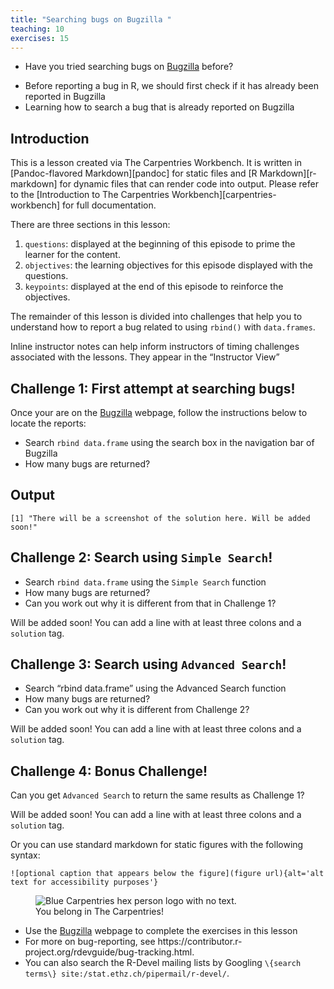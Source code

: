 ```yaml
---
title: "Searching bugs on Bugzilla "
teaching: 10
exercises: 15
---
```


:::::::::::::::::::::::::::::::::::::: questions 

- Have you tried searching bugs on [Bugzilla](https://bugs.r-project.org/) before?

::::::::::::::::::::::::::::::::::::::::::::::::

::::::::::::::::::::::::::::::::::::: objectives

- Before reporting a bug in R, we should first check if it has already been reported in Bugzilla
- Learning how to search a bug that is already reported on Bugzilla


::::::::::::::::::::::::::::::::::::::::::::::::

## Introduction

This is a lesson created via The Carpentries Workbench. It is written in
[Pandoc-flavored Markdown][pandoc] for static files and
[R Markdown][r-markdown] for dynamic files that can render code into output. 
Please refer to the [Introduction to The Carpentries 
Workbench][carpentries-workbench] for full documentation.

There are three sections in this lesson:

 1. `questions`: displayed at the beginning of this episode to prime the
    learner for the content.
 2. `objectives`: the learning objectives for this episode displayed with
    the questions.
 3. `keypoints`: displayed at the end of this episode to reinforce the
    objectives.
    
    
The remainder of this lesson is divided into challenges that help you to understand how to report a bug related to using `rbind()` with `data.frames`.

:::::::::::::::::::::::::::::::::::::::::::::::::::::::::::::::::::: instructor

Inline instructor notes can help inform instructors of timing challenges
associated with the lessons. They appear in the "Instructor View"

::::::::::::::::::::::::::::::::::::::::::::::::::::::::::::::::::::::::::::::::

::::::::::::::::::::::::::::::::::::: challenge 

## Challenge 1: First attempt at searching bugs!


Once your are on the [Bugzilla](https://bugs.r-project.org/) webpage, follow the instructions below to locate the reports:

- Search `rbind data.frame` using the search box in the navigation bar of Bugzilla
- How many bugs are returned?


:::::::::::::::::::::::: solution 

## Output
 
```output
[1] "There will be a screenshot of the solution here. Will be added soon!"
```

:::::::::::::::::::::::::::::::::


## Challenge 2: Search using `Simple Search`!

- Search `rbind data.frame` using the `Simple Search` function
- How many bugs are returned?
- Can you work out why it is different from that in Challenge 1?

:::::::::::::::::::::::: solution 

Will be added soon!
You can add a line with at least three colons and a `solution` tag.

:::::::::::::::::::::::::::::::::

## Challenge 3: Search using `Advanced Search`!

- Search "rbind data.frame" using the Advanced Search function
- How many bugs are returned?
- Can you work out why it is different from Challenge 2?

:::::::::::::::::::::::: solution 

Will be added soon!
You can add a line with at least three colons and a `solution` tag.

:::::::::::::::::::::::::::::::::

## Challenge 4: Bonus Challenge!

Can you get `Advanced Search` to return the same results as Challenge 1?

:::::::::::::::::::::::: solution 

Will be added soon!
You can add a line with at least three colons and a `solution` tag.

:::::::::::::::::::::::::::::::::

::::::::::::::::::::::::::::::::::::::::::::::::

Or you can use standard markdown for static figures with the following syntax:

`![optional caption that appears below the figure](figure url){alt='alt text for
accessibility purposes'}`

![You belong in The Carpentries!](https://raw.githubusercontent.com/carpentries/logo/master/Badge_Carpentries.svg){alt='Blue Carpentries hex person logo with no text.'}


::::::::::::::::::::::::::::::::::::: keypoints 

- Use the [Bugzilla](https://bugs.r-project.org/) webpage to complete the exercises in this lesson
- For more on bug-reporting, see https://contributor.r-project.org/rdevguide/bug-tracking.html.
- You can also search the R-Devel mailing lists by Googling `\{search terms\} site:/stat.ethz.ch/pipermail/r-devel/`.


::::::::::::::::::::::::::::::::::::::::::::::::

